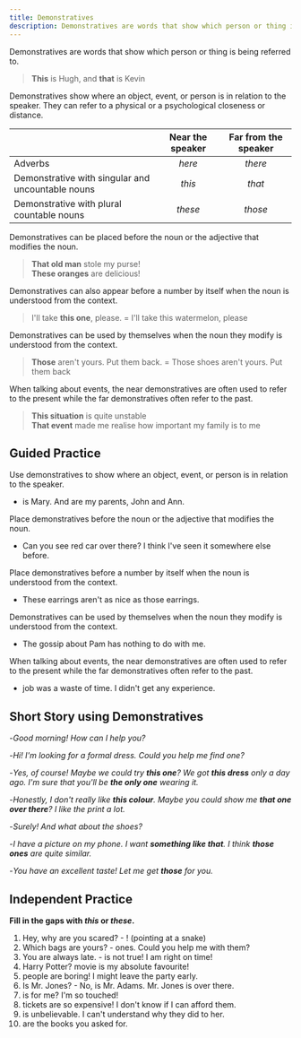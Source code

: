 ```yaml
---
title: Demonstratives
description: Demonstratives are words that show which person or thing is being referred to
---
```


Demonstratives are words that show which person or thing is being referred to.

> **This** is Hugh, and **that** is Kevin

Demonstratives show where an object, event, or person is in relation to the speaker. They can refer to a physical or a psychological closeness or distance.

|                                                   | Near the speaker | Far from the speaker |
| :------------------------------------------------ | :--------------: | :------------------: |
| Adverbs                                           |      _here_      |       _there_        |
| Demonstrative with singular and uncountable nouns |      _this_      |        _that_        |
| Demonstrative with plural countable nouns         |     _these_      |       _those_        |

Demonstratives can be placed before the noun or the adjective that modifies the noun.

> **That old man** stole my purse!  
> **These oranges** are delicious!

Demonstratives can also appear before a number by itself when the noun is understood from the context.

> I'll take **this one**, please. = I'll take this watermelon, please

Demonstratives can be used by themselves when the noun they modify is understood from the context.

> **Those** aren't yours. Put them back. = Those shoes aren't yours. Put them back

When talking about events, the near demonstratives are often used to refer to the present while the far demonstratives often refer to the past.

> **This situation** is quite unstable  
> **That event** made me realise how important my family is to me

## Guided Practice

<Sidenote mt={8}>
  Use demonstratives to show where an object, event, or person is in relation to the speaker.
</Sidenote>

- <Blank /> is Mary. And <Blank /> are my parents, John and Ann. <InfoTooltip label="This, these" />

<Sidenote>Place demonstratives before the noun or the adjective that modifies the noun.</Sidenote>

- Can you see <Blank /> red car over there? I think I've seen it somewhere else before. <InfoTooltip label="that" />

<Sidenote>
  Place demonstratives before a number by itself when the noun is understood from the context.
</Sidenote>

- These earrings aren't as nice as those earrings. <InfoTooltip label="These two aren't as nice as those two" />

<Sidenote>
  Demonstratives can be used by themselves when the noun they modify is understood from the context.
</Sidenote>

- The gossip about Pam has nothing to do with me. <InfoTooltip label="This has nothing to do with me" />

<Sidenote>
  When talking about events, the near demonstratives are often used to refer to the present while
  the far demonstratives often refer to the past.
</Sidenote>

- <Blank /> job was a waste of time. I didn't get any experience. <InfoTooltip label="This" />

## Short Story using Demonstratives

-_Good morning! How can I help you?_

-_Hi! I'm looking for a formal dress. Could you help me find one?_

-_Yes, of course! Maybe we could try **this one**? We got **this dress** only a day ago. I'm sure that you'll be **the only one** wearing it._

-_Honestly, I don't really like **this colour**. Maybe you could show me **that one over there**? I like the print a lot._

-_Surely! And what about the shoes?_

-_I have a picture on my phone. I want **something like that**. I think **those ones** are quite similar._

-_You have an excellent taste! Let me get **those** for you._

## Independent Practice

**Fill in the gaps with _this_ or _these_.**

1. Hey, why are you scared? - <Blank /> ! (pointing at a snake) <InfoTooltip label="This" />
2. Which bags are yours? - <Blank /> ones. Could you help me with them? <InfoTooltip label="These" />
3. You are always late. - <Blank /> is not true! I am right on time! <InfoTooltip label="This" />
4. Harry Potter? <Blank /> movie is my absolute favourite! <InfoTooltip label="This" />
5. <Blank /> people are boring! I might leave the party early. <InfoTooltip label="These" />
6. Is <Blank /> Mr. Jones? - No, <Blank /> is Mr. Adams. Mr. Jones is over there. <InfoTooltip label="this, this" />
7. <Blank /> is for me? I'm so touched! <InfoTooltip label="This" />
8. <Blank /> tickets are so expensive! I don't know if I can afford them. <InfoTooltip label="These" />
9. <Blank /> is unbelievable. I can't understand why they did <Blank /> to her. <InfoTooltip label="This, this" />
10. <Blank /> are the books you asked for. <InfoTooltip label="These" />
